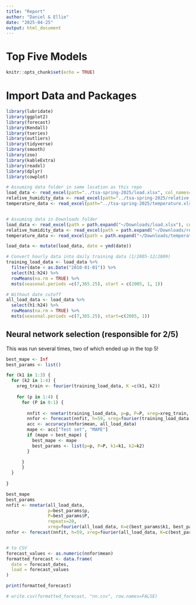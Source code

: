 ```yaml
---
title: "Report"
author: "Daniel & Ellie"
date: "2025-04-25"
output: html_document
---
```



# Top Five Models
```r
knitr::opts_chunk$set(echo = TRUE)
```

# Import Data and Packages
```r
library(lubridate)
library(ggplot2)
library(forecast)
library(Kendall)
library(tseries)
library(outliers)
library(tidyverse)
library(smooth)
library(zoo)
library(kableExtra)
library(readxl)
library(dplyr)
library(cowplot)

# Assuming data folder in same location as this repo
load_data <- read_excel(path="../tsa-spring-2025/load.xlsx", col_names=TRUE)
relative_humidity_data <- read_excel(path="../tsa-spring-2025/relative_humidity.xlsx", col_names=TRUE)
temperature_data <- read_excel(path="../tsa-spring-2025/temperature.xlsx", col_names=TRUE)


# Assuming data in Downloads folder
load_data <- read_excel(path = path.expand("~/Downloads/load.xlsx"), col_names = TRUE)
relative_humidity_data <- read_excel(path = path.expand("~/Downloads/relative_humidity.xlsx"), col_names = TRUE)
temperature_data <- read_excel(path = path.expand("~/Downloads/temperature.xlsx"), col_names = TRUE)

load_data <- mutate(load_data, date = ymd(date))

# Convert hourly data into daily training data (1/2005-12/2009)
training_load_data <- load_data %>% 
  filter(date < as.Date("2010-01-01")) %>%
  select(h1:h24) %>%
  rowMeans(na.rm = TRUE) %>%
  msts(seasonal.periods =c(7,365.25), start = c(2005, 1, 1))

# Without date cutoff
all_load_data <- load_data %>%
  select(h1:h24) %>%
  rowMeans(na.rm = TRUE) %>%
  msts(seasonal.periods =c(7,365.25), start=c(2005, 1))

```

## Neural network selection (responsible for 2/5)
This was run several times, two of which ended up in the top 5!

```r
best_mape <- Inf
best_params <- list()

for (k1 in 1:3) {
  for (k2 in 1:4) {
    xreg_train <- fourier(training_load_data, K =c(k1, k2))
  
    for (p in 1:4) {
      for (P in 0:1) {
  
        nnfit <- nnetar(training_load_data, p=p, P=P, xreg=xreg_train, repeats=20)
        nnfor <- forecast(nnfit, h=59, xreg=fourier(training_load_data, K =c(k1, k2), h=59))
        acc <- accuracy(nnfor$mean, all_load_data)
        mape <- acc["Test set", "MAPE"]
        if (mape < best_mape) {
          best_mape <- mape
          best_params <- list(p=p, P=P, k1=k1, k2=k2)
        }

      }
      }
  }
  
}

best_mape
best_params
nnfit <- nnetar(all_load_data,
                p=best_params$p,
                P=best_params$P,
                repeats=20,
                xreg=fourier(all_load_data, K=c(best_params$k1, best_params$k2)))
nnfor <- forecast(nnfit, h=59, xreg=fourier(all_load_data, K=c(best_params$k1, best_params$k2), h=59))


# to CSV
forecast_values <- as.numeric(nnfor$mean)
formatted_forecast <- data.frame(
  date = forecast_dates,
  load = forecast_values
)

print(formatted_forecast)

# write.csv(formatted_forecast, "nn.csv", row.names=FALSE)
```


